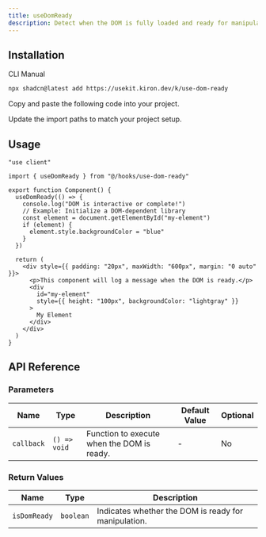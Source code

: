 ```yaml
---
title: useDomReady
description: Detect when the DOM is fully loaded and ready for manipulation with the useDomReady hook, providing a way to execute code after the DOM is ready.
---
```


## Installation

<CodeTabs>

<TabsList>
  <TabsTrigger value="cli">CLI</TabsTrigger>
  <TabsTrigger value="manual">Manual</TabsTrigger>
</TabsList>

<TabsContent value="cli">

```bash
npx shadcn@latest add https://usekit.kiron.dev/k/use-dom-ready
```

</TabsContent>

<TabsContent value="manual">

<Steps>

<Step>Copy and paste the following code into your project.</Step>

<ComponentSource name="use-dom-ready" />

<Step>Update the import paths to match your project setup.</Step>

</Steps>

</TabsContent>

</CodeTabs>

## Usage

```tsx {3, 6-13}
"use client"

import { useDomReady } from "@/hooks/use-dom-ready"

export function Component() {
  useDomReady(() => {
    console.log("DOM is interactive or complete!")
    // Example: Initialize a DOM-dependent library
    const element = document.getElementById("my-element")
    if (element) {
      element.style.backgroundColor = "blue"
    }
  })

  return (
    <div style={{ padding: "20px", maxWidth: "600px", margin: "0 auto" }}>
      <p>This component will log a message when the DOM is ready.</p>
      <div
        id="my-element"
        style={{ height: "100px", backgroundColor: "lightgray" }}
      >
        My Element
      </div>
    </div>
  )
}
```

## API Reference

### Parameters

| Name       | Type         | Description                                | Default Value | Optional |
| ---------- | ------------ | ------------------------------------------ | ------------- | -------- |
| `callback` | `() => void` | Function to execute when the DOM is ready. | -             | No       |

### Return Values

| Name         | Type      | Description                                          |
| ------------ | --------- | ---------------------------------------------------- |
| `isDomReady` | `boolean` | Indicates whether the DOM is ready for manipulation. |
